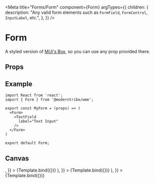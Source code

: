 
<Meta
  title="Forms/Form"
  component={Form}
  argTypes={{
    children: {
      description:
        "Any valid form elements such as `FormField`, `FormControl`, `InputLabel`, etc.",
    },
  }}
/>


# Form

A styled version of <a href="https://mui.com/material-ui/react-box" target="_blank">MUI's Box</a>, so you can use any prop provided there.

## Props

<ArgsTable story="." />

## Example

```
import React from 'react';
import { Form } from '@moderntribe/wme';

export const MyForm = (props) => (
  <Form>
    <TextField
      label="Text Input"
    />
  </Form>
)

export default Form;
```

## Canvas

<Canvas>
  <Story
    name="Base"
    args={{
      children: <TextField label="Text Field" />,
    }}
  >
    {Template.bind({})}
  </Story>
  <Story
    name="Column"
    args={{
      children: (
        <Stack spacing={2}>
          <TextField label="First Name" />
          <TextField label="Last Name" />
          <TextField label="Email Address" />
          <TextField label="Phone Number" />
        </Stack>
      ),
    }}
  >
    {Template.bind({})}
  </Story>
  <Story
    name="Grid"
    args={{
      children: (
        <Grid container spacing={2}>
          <Grid item xs={6}>
            <TextField label="First Name" />
          </Grid>
          <Grid item xs={6}>
            <TextField label="Last Name" />
          </Grid>
          <Grid item xs={6}>
            <TextField label="Email Address" />
          </Grid>
          <Grid item xs={6}>
            <TextField label="Phone Number" />
          </Grid>
        </Grid>
      ),
    }}
  >
    {Template.bind({})}
  </Story>
</Canvas>
